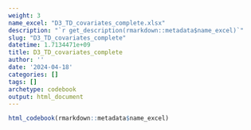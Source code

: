 ```yaml
---
weight: 3
name_excel: "D3_TD_covariates_complete.xlsx"
description: "`r get_description(rmarkdown::metadata$name_excel)`"
slug: "D3_TD_covariates_complete"
datetime: 1.7134471e+09
title: D3_TD_covariates_complete
author: ''
date: '2024-04-18'
categories: []
tags: []
archetype: codebook
output: html_document
---
```


```r
html_codebook(rmarkdown::metadata$name_excel)
```
